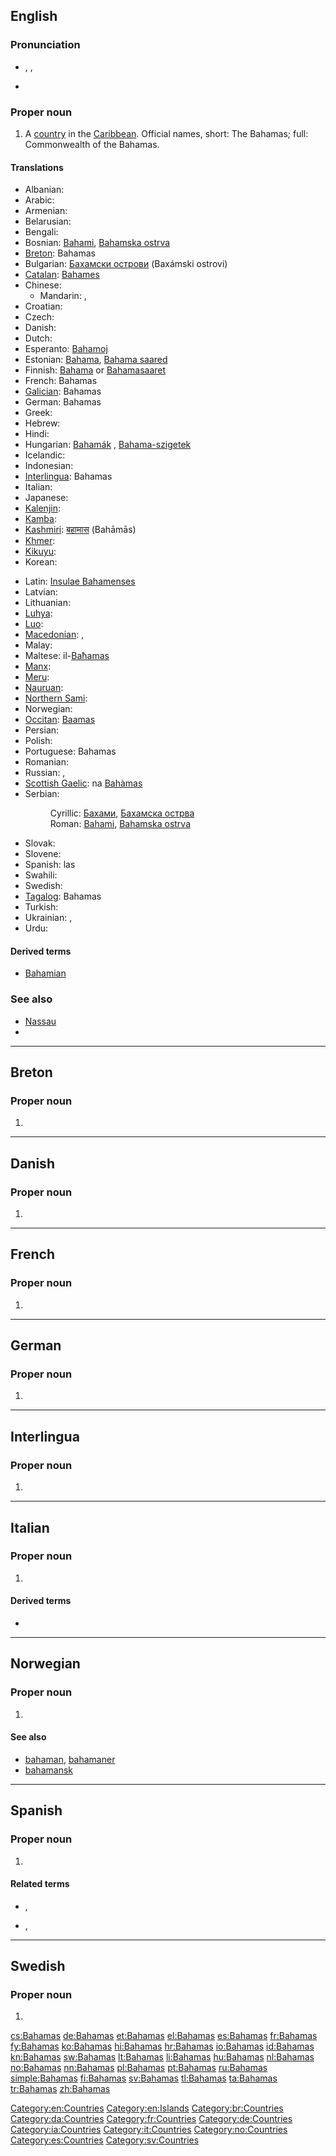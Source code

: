 {{also|Bahama's|bahamas}}
==English==
{{wikipedia}}

===Pronunciation===
* {{a|UK|US}} {{enPR|bə-hä'-məz}}, {{IPA|/bəˈhɑː.məz/}}, {{SAMPA|/b@"hA:.m@z/}}
* {{audio|en-us-Bahamas.ogg|Audio (US)}}

===Proper noun===
{{en-proper noun}}

# A [[country]] in the [[Caribbean]]. Official names, short: The Bahamas; full: Commonwealth of the Bahamas.

====Translations====
{{trans-top|country in the Caribbean}}
* Albanian: {{t-|sq|Bahama|xs=Albanian}}
* Arabic: {{t|ar|البهاما|f|tr=al-bahaama}}
* Armenian: {{t-|hy|Բահամներ|tr=Bahamner}}
* Belarusian: {{t-|be|Багамы|f|p|tr=Bahámy|xs=Belarusian}}
* Bengali: {{t|bn|বাহামা|tr=Bāhāmā|sc=Beng|xs=Bengali}}
* Bosnian: [[Bahami]], [[Bahamska ostrva]] {{m|p}}
* [[Breton]]: Bahamas
* Bulgarian: [[Бахамски острови]] (Baxámski ostrovi) {{m|p}}
* [[Catalan]]: [[Bahames]] {{p}}
* Chinese:
** Mandarin: {{t-|cmn|巴哈馬|sc=Hani}}, {{t-|cmn|巴哈马|tr=Bāhāmǎ|sc=Hani}}
* Croatian: {{t+|hr|Bahami|p}}
* Czech: {{t+|cs|Bahamy|f|p}}
* Danish: {{t-|da|Bahamas}}
* Dutch: {{t+|nl|Bahama's|p}}
* Esperanto: [[Bahamoj]] {{p}}
* Estonian: [[Bahama]], [[Bahama saared]]
* Finnish: [[Bahama]] or [[Bahamasaaret]] {{p}}
* French: Bahamas {{f|p}}
* [[Galician]]: Bahamas {{f|p}}
* German: Bahamas {{p}}
* Greek: {{t|el|Μπαχάμες|tr=Bahámes}}
* Hebrew: {{t|he|בהאמה|f|tr=Bahama}}
* Hindi: {{t|hi|बहामास|tr=bahāmās|xs=Hindi}}
* Hungarian: [[Bahamák]] {{p}}, [[Bahama-szigetek]] {{p}}
* Icelandic: {{t+|is|Bahamaeyjar}}
* Indonesian: {{t-|id|Bahama|xs=Indonesian}}
* [[Interlingua]]: Bahamas
* Italian: {{t-|it|Bahama|f}}
* Japanese: {{t-|ja|バハマ|tr=Bahama}}
* [[Kalenjin]]: {{tø|kln|Pahama}}
* [[Kamba]]: {{tø|kam|Mbaama}}
* [[Kashmiri]]: [[बहामास]] (Bahāmās)
* [[Khmer]]: {{t|km|បាហាម៉ា|tr=ba ha ma|sc=Khmr}}
* [[Kikuyu]]: {{tø|ki|Bahamas}}
* Korean: {{t+|ko|바하마|tr=Bahama|sc=Hang}}
{{trans-mid}}
* Latin: [[Insulae Bahamenses]] {{f|p}}
* Latvian: {{t-|lv|Bahamas|xs=Latvian}}
* Lithuanian: {{t+|lt|Bahamos|xs=Lithuanian}}
* [[Luhya]]: {{tø|luy|Ebahama}}
* [[Luo]]: {{tø|luo|Bahamas}}
* [[Macedonian]]: {{t|mk|Бахами|p|tr=Bahámi}}, {{t|mk|Бахамски Острови|p|tr=Báhamski Óstrovi}}
* Malay: {{t-|ms|Bahamas|xs=Malay}}
* Maltese: il-[[Baħamas]]
* [[Manx]]: {{t|gv|Bahamaghyn|f|p|alt=Ny Bahamaghyn}}
* [[Meru]]: {{tø|mer|Bahama}}
* [[Nauruan]]: {{t-|na|Bahamas|xs=Nauruan}}
* [[Northern Sami]]: {{tø|se|Bahamas sullot}}
* Norwegian: {{t+|no|Bahamas}}
* [[Occitan]]: [[Baamas]] {{f|p}}
* Persian: {{t|fa|باهاما|tr=Bâhâmâ}}
* Polish: {{t+|pl|Bahamy|p}}
* Portuguese: Bahamas {{f|p}}
* Romanian: {{t-|ro|Bahamas}}
* Russian: {{t-|ru|Багамы|f|p|tr=Bagámy}}, {{t-|ru|Багамские острова|m|p|tr=Bagámskije ostrová}}
* [[Scottish Gaelic]]: na [[Bahàmas]]
* Serbian:
*: Cyrillic: [[Бахами]], [[Бахамска острва]] {{m|p}}
*: Roman: [[Bahami]], [[Bahamska ostrva]] {{m|p}}
* Slovak: {{t-|sk|Bahamy}}
* Slovene: {{t+|sl|Bahami}}
* Spanish: las {{t+|es|Bahamas|f|p}}
* Swahili: {{t+|sw|Bahama|xs=Swahili}}
* Swedish: {{t+|sv|Bahamas}}
* [[Tagalog]]: Bahamas
* Turkish: {{t+|tr|Bahamalar|p}}
* Ukrainian: {{t|uk|Багами|f|p|tr=Bahámy|xs=Ukrainian}}, {{t|uk|Багамські Острови|m|p|tr=Baháms’ki Ostrový|sc=Cyrl}}
* Urdu: {{t|ur|بہاماس|tr=bahāmās|xs=Urdu}}
{{trans-bottom}}

====Derived terms====
* [[Bahamian]]

===See also===
* [[Nassau]]
* {{list|en|countries of North America}}

[[Category:en:Countries]]
[[Category:en:Islands]]

----

==Breton==

===Proper noun===
{{infl|br|proper noun}}

# {{l|en|Bahamas}}

[[Category:br:Countries]]

----

==Danish==

===Proper noun===
{{infl|da|proper noun}}

# {{l|en|Bahamas}}

[[Category:da:Countries]]

----

==French==

===Proper noun===
{{fr-proper noun}} {{f|p}}

# {{l|en|Bahamas}}

[[Category:fr:Countries]]

----

==German==

===Proper noun===
{{de-proper noun}} {{p}}

# {{l|en|Bahamas}}

[[Category:de:Countries]]

----

==Interlingua==

===Proper noun===
{{ia-proper noun}}

# {{l|en|Bahamas}}

[[Category:ia:Countries]]

----

==Italian==
{{wikipedia|lang=it}}

===Proper noun===
{{it-proper noun}} {{f|p}}

# {{l|en|Bahamas}}

====Derived terms====
* {{l|it|bahamense}}

[[Category:it:Countries]]

----

==Norwegian==

===Proper noun===
{{no-proper noun}}

# {{l|en|Bahamas}}

====See also====
* [[bahaman]], [[bahamaner]]
* [[bahamansk]]

[[Category:no:Countries]]

----

==Spanish==
{{wikipedia|lang=es}}

===Proper noun===
{{infl|es|proper noun|g=f|g2=p}}

# {{l|en|Bahamas}}

====Related terms====
* {{l|es|bahamés}}, {{l|es|bahamesa}}
* {{l|es|bahameño}}, {{l|es|bahameña}}

[[Category:es:Countries]]

----

==Swedish==

===Proper noun===
{{infl|sv|proper noun}}

# {{l|en|Bahamas}}

[[Category:sv:Countries]]

[[cs:Bahamas]]
[[de:Bahamas]]
[[et:Bahamas]]
[[el:Bahamas]]
[[es:Bahamas]]
[[fr:Bahamas]]
[[fy:Bahamas]]
[[ko:Bahamas]]
[[hi:Bahamas]]
[[hr:Bahamas]]
[[io:Bahamas]]
[[id:Bahamas]]
[[kn:Bahamas]]
[[sw:Bahamas]]
[[lt:Bahamas]]
[[li:Bahamas]]
[[hu:Bahamas]]
[[nl:Bahamas]]
[[no:Bahamas]]
[[nn:Bahamas]]
[[pl:Bahamas]]
[[pt:Bahamas]]
[[ru:Bahamas]]
[[simple:Bahamas]]
[[fi:Bahamas]]
[[sv:Bahamas]]
[[tl:Bahamas]]
[[ta:Bahamas]]
[[tr:Bahamas]]
[[zh:Bahamas]]